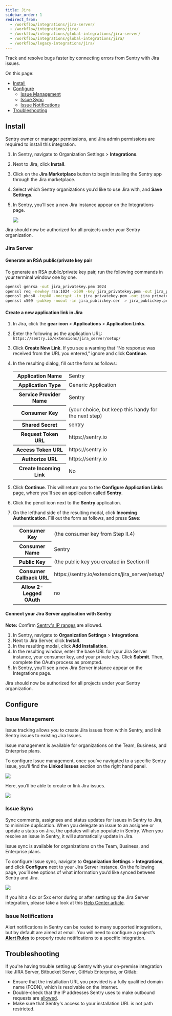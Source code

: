 ```yaml
---
title: Jira
sidebar_order: 1
redirect_from:
  - /workflow/integrations/jira-server/
  - /workflow/integrations/jira/
  - /workflow/integrations/global-integrations/jira-server/
  - /workflow/integrations/global-integrations/jira/
  - /workflow/legacy-integrations/jira/
---
```


Track and resolve bugs faster by connecting errors from Sentry with Jira issues.

On this page:

- [Install](#install)
- [Configure](#configure)
    - [Issue Management](#issue-management)
    - [Issue Sync](#issue-sync)
    - [Issue Notifications](#issue-notifications)
- [Troubleshooting](#troubleshooting)

## Install

<Alert title="Note" level="info">
Sentry owner or manager permissions, and Jira admin permissions are required to install this integration.
</Alert>

1. In Sentry, navigate to Organization Settings > **Integrations**.
2. Next to Jira, click **Install**.
3. Click on the **Jira Marketplace** button to begin installing the Sentry app through the Jira marketplace.
4. Select which Sentry organizations you’d like to use Jira with, and **Save Settings**.
5. In Sentry, you’ll see a new Jira instance appear on the Integrations page.

    ![](jira-install.png)

Jira should now be authorized for all projects under your Sentry organization.

### Jira Server

#### Generate an RSA public/private key pair

To generate an RSA public/private key pair, run the following commands in your terminal window one by one.

```bash
openssl genrsa -out jira_privatekey.pem 1024
openssl req -newkey rsa:1024 -x509 -key jira_privatekey.pem -out jira_publickey.cer -days 365
openssl pkcs8 -topk8 -nocrypt -in jira_privatekey.pem -out jira_privatekey.pcks8
openssl x509 -pubkey -noout -in jira_publickey.cer  > jira_publickey.pem
```

#### Create a new application link in Jira

1. In Jira, click the **gear icon** > **Applications** > **Application Links**.
1. Enter the following as the application URL:
`https://sentry.io/extensions/jira_server/setup/`
1. Click **Create New Link**. If you see a warning that “No response was received from the URL you entered,” ignore and click **Continue**.
1. In the resulting dialog, fill out the form as follows:

    <table>
    <tr><th>Application Name                </th><td>Sentry       </td></tr>
    <tr><th>Application Type                  </th><td>Generic Application</td></tr>
    <tr><th>Service Provider Name</th><td>Sentry</td></tr>
    <tr><th>Consumer Key                      </th><td>(your choice, but keep this handy for the next step)</td></tr>
    <tr><th>Shared Secret                    </th><td>sentry</td></tr>
    <tr><th>Request Token URL                 </th><td>https://sentry.io</td></tr>
    <tr><th>Access Token URL</th><td>https://sentry.io   </td></tr>
    <tr><th>Authorize URL          </th><td>https://sentry.io   </td></tr>
    <tr><th>Create Incoming Link              </th><td>No   </td></tr>
    </table>

1. Click **Continue**. This will return you to the **Configure Application Links** page, where you'll see an application called **Sentry**.
1. Click the pencil icon next to the **Sentry** application.
1. On the lefthand side of the resulting modal, click **Incoming Authentication**. Fill out the form as follows, and press **Save**:

    <table>
    <tr><th>Consumer Key                </th><td>(the consumer key from Step II.4)       </td></tr>
    <tr><th>Consumer Name                  </th><td>Sentry</td></tr>
    <tr><th>Public Key</th><td>(the public key you created in Section I)</td></tr>
    <tr><th>Consumer Callback URL                      </th><td>https://sentry.io/extensions/jira_server/setup/</td></tr>
    <tr><th>Allow 2-Legged OAuth                    </th><td>no</td></tr>
    </table>

#### Connect your Jira Server application with Sentry

**Note:** Confirm [Sentry's IP ranges](/meta/ip-ranges/) are allowed.

1. In Sentry, navigate to **Organization Settings** > **Integrations**.
2. Next to Jira Server, click **Install**.
3. In the resulting modal, click **Add Installation**.
4. In the resulting window, enter the base URL for your Jira Server instance, your consumer key, and your private key. Click **Submit**. Then, complete the OAuth process as prompted.
5. In Sentry, you’ll see a new Jira Server instance appear on the Integrations page.

Jira should now be authorized for all projects under your Sentry organization.

## Configure

### Issue Management

Issue tracking allows you to create Jira issues from within Sentry, and link Sentry issues to existing Jira Issues.

<Alert title="Note" level="info">
Issue management is available for organizations on the Team, Business, and Enterprise plans.
</Alert>

To configure Issue management, once you’ve navigated to a specific Sentry issue, you’ll find the **Linked Issues** section on the right hand panel.

![](jira-link-issue.png)

Here, you’ll be able to create or link Jira issues.

![](jira-create-issue.png)

### Issue Sync

Sync comments, assignees and status updates for issues in Sentry to Jira, to minimize duplication. When you delegate an issue to an assignee or update a status on Jira, the updates will also populate in Sentry. When you resolve an issue in Sentry, it will automatically update in Jira.

<Alert title="Note" level="info">
Issue sync is available for organizations on the Team, Business, and Enterprise plans.
</Alert>

To configure Issue sync, navigate to **Organization Settings** > **Integrations**, and click **Configure** next to your Jira Server instance. On the following page, you’ll see options of what information you’d like synced between Sentry and Jira.

![](jira-sync.png)

<Alert title="Note" level="info">

If you hit a 4xx or 5xx error during or after setting up the Jira Server integration, please take a look at this [Help Center article](https://help.sentry.io/hc/en-us/articles/360034547794-Why-am-I-receiving-a-4xx-5xx-error-for-the-Jira-Server-Integration-).

</Alert>

### Issue Notifications

Alert notifications in Sentry can be routed to many supported integrations, but by default are aimed at email. You will need to configure a project’s [**Alert Rules**](/workflow/alerts-notifications/alerts/) to properly route notifications to a specific integration.

## Troubleshooting

If you're having trouble setting up Sentry with your on-premise integration like JIRA Server, Bitbucket Server, GitHub Enterprise, or Gitlab:
- Ensure that the installation URL you provided is a fully qualified domain name (FQDN), which is resolvable on the internet.
- Double-check that the IP addresses Sentry uses to make outbound requests are [allowed](/meta/ip-ranges/).
- Make sure that Sentry's access to your installation URL is not path restricted.
